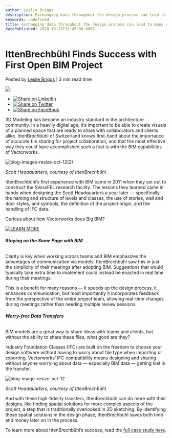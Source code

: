 ```yaml
---
author: Leslie Briggs
description: Exchanging data throughout the design process can lead to many unwanted mistakes. Read about how IFC helped a Swiss firm achieve worry-free data transfers.
keywords: undefined
title: Exchanging data throughout the design process can lead to many unwanted mistakes. Read about how IFC helped a Swiss firm achieve worry-free data transfers. 
datePublished: 2020-10-13T15:45:00.000Z
---
```

  

# IttenBrechbühl Finds Success with First Open BIM Project

 Posted by [Leslie Briggs](https://blog.vectorworks.net/author/leslie-briggs) | 3 min read time 

![](https://blog.vectorworks.net/hubfs/Blog%20Images/201013_BigBIMBlog2_IttenBrechbuhl/blog-images-resize-oct-12%282%29.jpg) 

* [![Share on LinkedIn](https://2659751.fs1.hubspotusercontent-na1.net/hubfs/2659751/michaelDemo/share-LI.png)](http://www.linkedin.com/shareArticle?mini=true&url=https%3A%2F%2Fblog.vectorworks.net%2Farchitecture-firm-ittenbrechb%C3%BChl-finds-success-with-first-open-bim-project-1)
* [![Share on Twitter](https://2659751.fs1.hubspotusercontent-na1.net/hubfs/2659751/michaelDemo/share-TW.png)](https://www.twitter.com/share?text=IttenBrechbühl%20Finds%20Success%20with%20First%20Open%20BIM%20Project&url=https%3A%2F%2Fblog.vectorworks.net%2Farchitecture-firm-ittenbrechb%C3%BChl-finds-success-with-first-open-bim-project-1&via=PMGTweets)
* [![Share on FaceBook](https://2659751.fs1.hubspotusercontent-na1.net/hubfs/2659751/michaelDemo/share-FB.png)](https://www.facebook.com/sharer/sharer.php?u=https%3A%2F%2Fblog.vectorworks.net%2Farchitecture-firm-ittenbrechb%C3%BChl-finds-success-with-first-open-bim-project-1)

3D Modeling has become an industry standard in the architecture community. In a heavily digital age, it’s important to be able to create visuals of a planned space that are ready to share with collaborators and clients alike. IttenBrechbühl of Switzerland knows first-hand about the importance of accurate file sharing for project collaboration, and that the most effective way they could have accomplished such a feat is with the BIM capabilities of Vectorworks.

![blog-images-resize-oct-12(2)](https://blog.vectorworks.net/hs-fs/hubfs/Blog%20Images/201013_BigBIMBlog2_IttenBrechbuhl/blog-images-resize-oct-12(2).jpg?width=1440&name=blog-images-resize-oct-12(2).jpg)

_Scott Headquarters, courtesy of IttenBrechbühl._

IttenBrechbühl’s first experience with BIM came in 2011 when they set out to construct the SwissFEL research facility. The lessons they learned came in handy when designing the Scott Headquarters a year later — specifically the naming and structure of levels and classes, the use of stories, wall and door styles, and symbols, the definition of the project origin, and the handling of IFC data.

Curious about how Vectorworks does Big BIM?

[![LEARN MORE](https://no-cache.hubspot.com/cta/default/3018241/896e4d0d-bb4b-491b-8170-a079f327226f.png)](https://cta-redirect.hubspot.com/cta/redirect/3018241/896e4d0d-bb4b-491b-8170-a079f327226f) 

###### **Staying on the Same Page with BIM**

Clarity is key when working across teams and BIM emphasizes the advantages of communication via models. IttenBrechbühl saw this in just the simplicity of their meetings after adopting BIM. Suggestions that would typically take extra time to implement could instead be enacted in real time during their meetings.

This is a benefit for many reasons — it speeds up the design process, it enhances communication, but most importantly it incorporates feedback from the perspective of the entire project team, allowing real-time changes during meetings rather than needing multiple review sessions.

###### **Worry-free Data Transfers**

BIM models are a great way to share ideas with teams and clients, but without the ability to share these files, what good are they?

Industry Foundation Classes (IFC) are built on the freedom to choose your design software without having to worry about file type when importing or exporting. Vectorworks’ IFC compatibility means designing and sharing without anyone worrying about data — especially BIM data — getting lost in the transfer.

![blog-image-resize-oct-12](https://blog.vectorworks.net/hs-fs/hubfs/Blog%20Images/201013_BigBIMBlog2_IttenBrechbuhl/blog-image-resize-oct-12.jpg?width=1440&name=blog-image-resize-oct-12.jpg)

_Scott Headquarters, courtesy of IttenBrechbühl._

And with these high-fidelity transfers, IttenBrechbühl can do more with their designs, like finding spatial solutions for more complex aspects of the project, a step that is traditionally overlooked in 2D sketching. By identifying these spatial solutions in the design phase, IttenBrechbühl saves both time and money later on in the process.

To learn more about IttenBrechbühl’s success, read the [full case study here](https://www.vectorworks.net/customer-showcase/collaboration-with-3d-bim-models?utm%5Fcampaign=blog&utm%5Fmedium=planetvectorworks&utm%5Fsource=intext&utm%5Fcontent=101320archbigbim2).

  